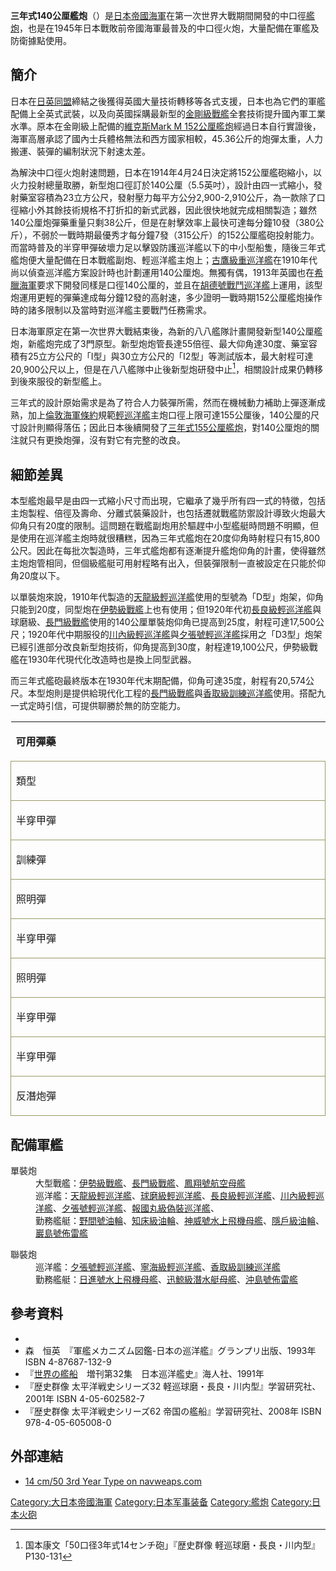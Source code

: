 {{Infobox Weapon
|name= 三年式140公厘艦炮
|image= File:Japanese 14cm Guns on Tarawa, Pacific Ocean, 1943, WWII.JPG
|image_size= 300px
|caption= 1943年在塔拉瓦島的三年式艦炮，其外型可看出為直接自日軍艦艇上拆下轉用
|origin= {{JAP}}
|type= [[艦炮|艦炮]]
<!-- 種類選擇 -->
|is_ranged=yes
|is_bladed=
|is_explosive=yes
|is_artillery=yes
|is_vehicle=
|is_missile=
|is_UK=yes
<!-- 服役記錄 -->
|service= 1914 - 1945年
|used_by={{JAP}}<br>{{ROC}}
|wars= [[第一次世界大戰|第一次世界大戰]]<br>[[第二次世界大戰|第二次世界大戰]]
<!-- 生產歷史 -->
|designer= 
|design_date=1914 - 1916
|manufacturer=[[吳海軍工廠|吳海軍工廠]]
|unit_cost=
|production_date=1916 -1940
|number= 
|variants= 十一年式140公厘甲板炮
<!-- 基本規格 -->
|spec_label=
|weight= 5,600公斤(炮身)<br>21公噸 - 50公噸(全設備，因型號而異)
|length= 
|part_length= 6.985公尺(50倍徑)
|width=
|height=
|diameter=
|wingspan=
|crew=
<!-- 投射武器規格 --> 
|cartridge= 
|cartridge_weight=38公斤 
|caliber=
|barrels=
|action= 
|rate= 10發／分(極速)<br>6發／分(標準)
|velocity= 850 - 855公尺／秒 <br>250公尺／秒(反潛彈)
|energy= 
|range= 
|max_range= 15,800 - 20,574公尺(因型號而異)
|feed= 手動裝彈
|sights= 
<!-- 火炮規格 -->
|breech={{link-en|間斷螺紋式炮閂|Welin breech block}}
|recoil=油壓氮氣複合制退機
|carriage=
|elevation=-7 ~ +35度(因型號而異)<br>轉速8度/秒(單裝炮)、6度/秒(聯裝炮)
|traverse=轉速8度/秒(單裝炮)<br>4度/秒(聯裝炮)
<!-- 刃器規格 --> 
|blade_type=
|hilt_type=
|sheath_type=
|head_type=
|haft_type=
<!-- 爆炸物內填炸藥規格 --> 
|filling=
|filling_weight=
|detonation=
|yield=
<!-- 車輛/飛彈 規格 -->
|armour=
|primary_armament=
|secondary_armament=
|engine=
|engine_power=
|transmission=
|payload_capacity=
|fuel_capacity=
|pw_ratio=
|suspension=
|clearance=
|vehicle_range=
|altitude=
|ceiling=
|speed=
|guidance=
}}

'''三年式140公厘艦炮'''（{{lang-ja|50口径三年式14cm砲}}）是[[日本帝國海軍|日本帝國海軍]]在第一次世界大戰期間開發的中口徑[[艦炮|艦炮]]，也是在1945年日本戰敗前帝國海軍最普及的中口徑火炮，大量配備在軍艦及防衛據點使用。

==簡介==
日本在[[日英同盟|日英同盟]]締結之後獲得英國大量技術轉移等各式支援，日本也為它們的軍艦配備上全英式武裝，以及向英國採購最新型的[[金剛級戰艦|金剛級戰艦]]全套技術提升國內軍工業水準。原本在金剛級上配備的[[四一式15.2公分艦炮|維克斯Mark M 152公厘艦炮]]經過日本自行實證後，海軍高層承認了國內士兵體格無法和西方國家相較，45.36公斤的炮彈太重，人力搬運、裝彈的編制狀況下射速太差。

為解決中口徑火炮射速問題，日本在1914年4月24日決定將152公厘艦砲縮小，以火力投射總量取勝，新型炮口徑訂於140公厘（5.5英吋），設計由四一式縮小，發射藥室容積為23立方公尺，發射壓力每平方公分2,900-2,910公斤，為一款除了口徑縮小外其餘技術規格不打折扣的新式武器，因此很快地就完成相關製造；雖然140公厘炮彈藥重量只剩38公斤，但是在射擊效率上最快可達每分鐘10發（380公斤），不弱於一戰時期最優秀才每分鐘7發（315公斤）的152公厘艦砲投射能力。而當時普及的半穿甲彈破壞力足以擊毀防護巡洋艦以下的中小型船隻，隨後三年式艦炮便大量配備在日本戰艦副炮、輕巡洋艦主炮上；[[古鷹級重巡洋艦|古鷹級重巡洋艦]]在1910年代尚以偵查巡洋艦方案設計時也計劃運用140公厘炮。無獨有偶，1913年英國也在[[希臘海軍|希臘海軍]]要求下開發同樣是口徑140公厘的{{link-en|第一型5.5英吋艦炮|BL 5.5 inch Mark I naval gun}}，並且在[[胡德號戰鬥巡洋艦|胡德號戰鬥巡洋艦]]上運用，該型炮運用更輕的彈藥達成每分鐘12發的高射速，多少證明一戰時期152公厘艦炮操作時的諸多限制以及當時對巡洋艦主要戰鬥任務需求。

日本海軍原定在第一次世界大戰結束後，為新的八八艦隊計畫開發新型140公厘艦炮，新艦炮完成了3門原型。新型炮炮管長達55倍徑、最大仰角達30度、藥室容積有25立方公尺的「I型」與30立方公尺的「I2型」等測試版本，最大射程可達20,900公尺以上，但是在八八艦隊中止後新型炮研發中止<ref>国本康文「50口径3年式14センチ砲」『歴史群像 軽巡球磨・長良・川内型』P130-131</ref>，相關設計成果仍轉移到後來服役的新型艦上。

三年式的設計原始需求是為了符合人力裝彈所需，然而在機械動力補助上彈逐漸成熟，加上[[倫敦海軍條約|倫敦海軍條約]]規範[[輕巡洋艦|輕巡洋艦]]主炮口徑上限可達155公厘後，140公厘的尺寸設計則顯得落伍；因此日本後續開發了[[三年式155公厘艦炮|三年式155公厘艦炮]]，對140公厘炮的關注就只有更換炮彈，沒有對它有完整的改良。

==細節差異==
本型艦炮最早是由四一式縮小尺寸而出現，它繼承了幾乎所有四一式的特徵，包括主炮製程、倍徑及壽命、分離式裝藥設計，也包括遷就戰艦防禦設計導致火炮最大仰角只有20度的限制。這問題在戰艦副炮用於驅趕中小型艦艇時問題不明顯，但是使用在巡洋艦主炮時就很糟糕，因為三年式艦炮在20度仰角時射程只有15,800公尺。因此在每批次製造時，三年式艦炮都有逐漸提升艦炮仰角的計畫，使得雖然主炮炮管相同，但個級艦艇可用射程略有出入，但裝彈限制一直被設定在只能於仰角20度以下。

以單裝炮來說，1910年代製造的[[天龍級輕巡洋艦|天龍級輕巡洋艦]]使用的型號為「D型」炮架，仰角只能到20度，同型炮在[[伊勢級戰艦|伊勢級戰艦]]上也有使用；但1920年代初[[長良級輕巡洋艦|長良級輕巡洋艦]]與球磨級、[[長門級戰艦|長門級戰艦]]使用的140公厘單裝炮仰角已提高到25度，射程可達17,500公尺；1920年代中期服役的[[川內級輕巡洋艦|川內級輕巡洋艦]]與[[夕張號輕巡洋艦|夕張號輕巡洋艦]]採用之「D3型」炮架已經引進部分改良新型炮技術，仰角提高到30度，射程達19,100公尺，伊勢級戰艦在1930年代現代化改造時也是換上同型武器。

而三年式艦砲最終版本在1930年代末期配備，仰角可達35度，射程有20,574公尺。本型炮則是提供給現代化工程的[[長門級戰艦|長門級戰艦]]與[[香取級訓練巡洋艦|香取級訓練巡洋艦]]使用。搭配九一式定時引信，可提供聊勝於無的防空能力。

{| border=0 cellspacing=0 cellpadding=2 style="margin:0 0 .5em 1em; width:95%; background:#fff; border-collapse:collapse; border:1px solid #996; line-height:1.5; font-size:95%"
|- style="vertical-align:top; text-align:center; border:1px solid #996; background-color:#996; color:#fff" 
| colspan="6" | '''可用彈藥'''
|- style="vertical-align:top; text-align:center; border:1px solid #996;" 
| width="15%"  style="border:1px solid #996" | 類型
| width="20%"  style="border:1px solid #996" | 型號
| width="15%"  style="border:1px solid #996" | 重量，公斤（彈體/彈頭）
| width="20%"  style="border:1px solid #996" | 彈頭裝藥
| width="15%"  style="border:1px solid #996" | 服役時間
| width="15%"  style="border:1px solid #996" | 備註
|- style="vertical-align:top; text-align:center;"
| style="border:1px solid #996; text-align:left" | 半穿甲彈
| style="border:1px solid #996" | 被帽普通彈
| style="border:1px solid #996" | 38 
| style="border:1px solid #996" | [[苦味酸|苦味酸]]，2公斤
| style="border:1px solid #996" | 1916年
| style="border:1px solid #996" | 彈頭長55公分
|- style="vertical-align:top; text-align:center;"
| style="border:1px solid #996; text-align:left" | 訓練彈
| style="border:1px solid #996" | 演習彈
| style="border:1px solid #996" |  
| style="border:1px solid #996" | 
| style="border:1px solid #996" | 1919年
| style="border:1px solid #996" | 
|- style="vertical-align:top; text-align:center;"
| style="border:1px solid #996; text-align:left" | 照明彈
| style="border:1px solid #996" | 星彈(後改名為'''照明彈甲''')
| style="border:1px solid #996" | 
| style="border:1px solid #996" | 
| style="border:1px solid #996" | 1926年
| style="border:1px solid #996" | 燃燒時間可依引信調整30秒或50秒模式
|- style="vertical-align:top; text-align:center;"
| style="border:1px solid #996; text-align:left" | 半穿甲彈
| style="border:1px solid #996" | 被冒普通彈改一
| style="border:1px solid #996" | 38 
| style="border:1px solid #996" | [[苦味酸|苦味酸]]，2公斤
| style="border:1px solid #996" | 1934年
| style="border:1px solid #996" | 彈頭長55.4公分，可使用九一式定時引信
|- style="vertical-align:top; text-align:center;"
| style="border:1px solid #996; text-align:left" | 照明彈
| style="border:1px solid #996" | 照明彈乙
| style="border:1px solid #996" | 
| style="border:1px solid #996" | 1.78公斤
| style="border:1px solid #996" | 1938年
| style="border:1px solid #996" | 可使用九一式定時引信，燃燒時間30秒
|- style="vertical-align:top; text-align:center;"
| style="border:1px solid #996; text-align:left" | 半穿甲彈
| style="border:1px solid #996" | 零式普通彈
| style="border:1px solid #996" | 38
| style="border:1px solid #996" | [[苦味酸|苦味酸]]，2.86公斤
| style="border:1px solid #996" | 1940年
| style="border:1px solid #996" | 彈頭長55.4公分、對空時可造成半徑20公尺殺傷範圍
|- style="vertical-align:top; text-align:center;"
| style="border:1px solid #996; text-align:left" | 半穿甲彈
| style="border:1px solid #996" | 二式普通彈
| style="border:1px solid #996" | 38
| style="border:1px solid #996" | [[苦味酸|苦味酸]]，2.6公斤
| style="border:1px solid #996" | 1942年
| style="border:1px solid #996" | 
|- style="vertical-align:top; text-align:center;"
| style="border:1px solid #996; text-align:left" | 反潛炮彈
| style="border:1px solid #996" | 對潛彈甲
| style="border:1px solid #996" | 42
| style="border:1px solid #996" | 2.86公斤
| style="border:1px solid #996" | 1943年
| style="border:1px solid #996" | 平頭彈，彈頭長57.3公分
|}

==配備軍艦==
;單裝炮
:大型戰艦：[[伊勢級戰艦|伊勢級戰艦]]、[[長門級戰艦|長門級戰艦]]、[[鳳翔號航空母艦|鳳翔號航空母艦]]
:巡洋艦：[[天龍級輕巡洋艦|天龍級輕巡洋艦]]、[[球磨級輕巡洋艦|球磨級輕巡洋艦]]、[[長良級輕巡洋艦|長良級輕巡洋艦]]、[[川內級輕巡洋艦|川內級輕巡洋艦]]、[[夕張號輕巡洋艦|夕張號輕巡洋艦]]、[[報國丸級偽裝巡洋艦|報國丸級偽裝巡洋艦]]、{{link-en|逸仙號巡洋艦|Chinese cruiser Yat Sen}}
:勤務艦艇：[[野間號油輪|野間號油輪]]、[[知床級油輪|知床級油輪]]、[[神威號水上飛機母艦|神威號水上飛機母艦]]、[[隱戶級油輪|隱戶級油輪]]、[[巖島號佈雷艦|巖島號佈雷艦]]

;聯裝炮
:巡洋艦：[[夕張號輕巡洋艦|夕張號輕巡洋艦]]、[[寧海級輕巡洋艦|寧海級輕巡洋艦]]、[[香取級訓練巡洋艦|香取級訓練巡洋艦]]
:勤務艦艇：[[日進號水上飛機母艦|日進號水上飛機母艦]]、[[迅鯨級潛水艇母艦|迅鯨級潛水艇母艦]]、[[沖島號佈雷艦|沖島號佈雷艦]]

==參考資料==
* {{cite book|last=Campbell|first=John|title=Naval Weapons of World War II|year=1985|publisher=Naval Institute Press|location=Annapolis, MD|isbn=0-87021-459-4}}
* 森　恒英　『軍艦メカニズム図鑑-日本の巡洋艦』グランプリ出版、1993年 ISBN 4-87687-132-9 
* 『[[世界の艦船|世界の艦船]]　増刊第32集　日本巡洋艦史』海人社、1991年　
* 『歴史群像 太平洋戦史シリーズ32 軽巡球磨・長良・川内型』学習研究社、2001年  ISBN 4-05-602582-7 
* 『歴史群像 太平洋戦史シリーズ62 帝国の艦船』学習研究社、2008年 ISBN 978-4-05-605008-0

==外部連結==
* [http://www.navweaps.com/Weapons/WNJAP_55-50_3ns.htm 14 cm/50 3rd Year Type on navweaps.com]{{Wayback|url=http://www.navweaps.com/Weapons/WNJAP_55-50_3ns.htm |date=20090106180550 }}
{{日本帝國海軍使用槍砲}} 
[[Category:大日本帝國海軍|Category:大日本帝國海軍]]
[[Category:日本军事装备|Category:日本军事装备]]
[[Category:艦炮|Category:艦炮]]
[[Category:日本火砲|Category:日本火砲]]